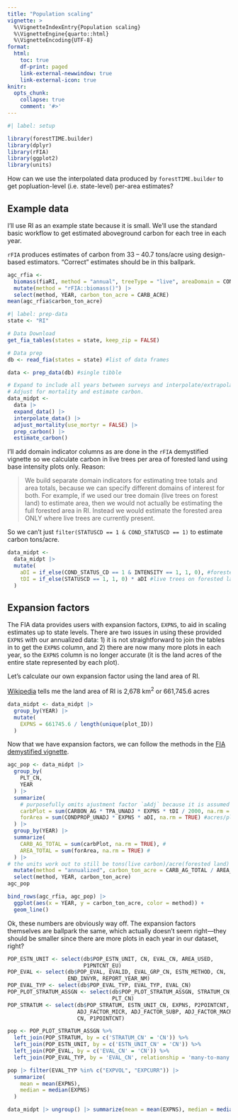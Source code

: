```yaml
---
title: "Population scaling"
vignette: >
  %\VignetteIndexEntry{Population scaling}
  %\VignetteEngine{quarto::html}
  %\VignetteEncoding{UTF-8}
format:
  html:
    toc: true
    df-print: paged
    link-external-newwindow: true
    link-external-icon: true
knitr:
  opts_chunk:
    collapse: true
    comment: '#>'
---
```


```r
#| label: setup

library(forestTIME.builder)
library(dplyr)
library(rFIA)
library(ggplot2)
library(units)
```

How can we use the interpolated data produced by `forestTIME.builder` to get popluation-level (i.e. state-level) per-area estimates?

## Example data

I'll use RI as an example state because it is small.
We'll use the standard basic workflow to get estimated aboveground carbon for each tree in each year.

::: callout-important
`rFIA` produces estimates of carbon from 33 -- 40.7 tons/acre using design-based estimators.
"Correct" estimates should be in this ballpark.

```r
agc_rfia <- 
  biomass(fiaRI, method = "annual", treeType = "live", areaDomain = COND_STATUS_CD == 1 & INTENSITY == 1) |> 
  mutate(method = "rFIA::biomass()") |> 
  select(method, YEAR, carbon_ton_acre = CARB_ACRE)
mean(agc_rfia$carbon_ton_acre)
```
:::

```r
#| label: prep-data
state <- "RI"

# Data Download
get_fia_tables(states = state, keep_zip = FALSE)

# Data prep
db <- read_fia(states = state) #list of data frames

data <- prep_data(db) #single tibble

# Expand to include all years between surveys and interpolate/extrapolate
# Adjust for mortality and estimate carbon.
data_midpt <-
  data |>
  expand_data() |>
  interpolate_data() |>
  adjust_mortality(use_mortyr = FALSE) |>
  prep_carbon() |>
  estimate_carbon() 
```

I'll add domain indicator columns as are done in the `rFIA` demystified vignette so we calculate carbon in live trees per area of forested land using base intensity plots only.
Reason:

> We build separate domain indicators for estimating tree totals and area totals, because we can specify different domains of interest for both.
> For example, if we used our tree domain (live trees on forest land) to estimate area, then we would not actually be estimating the full forested area in RI.
> Instead we would estimate the forested area ONLY where live trees are currently present.

So we can't just `filter(STATUSCD == 1 & COND_STATUSCD == 1)` to estimate carbon tons/acre.

```r
data_midpt <-
  data_midpt |>
  mutate(
    aDI = if_else(COND_STATUS_CD == 1 & INTENSITY == 1, 1, 0), #forested land
    tDI = if_else(STATUSCD == 1, 1, 0) * aDI #live trees on forested land
  )
```

## Expansion factors

The FIA data provides users with expansion factors, `EXPNS`, to aid in scaling estimates up to state levels.  There are two issues in using these provided `EXPNS` with our annualized data: 1) it is not straightforward to join the tables in to get the `EXPNS` column, and 2) there are now many more plots in each year, so the `EXPNS` column is no longer accurate (it is the land acres of the entire state represented by each plot).

Let's calculate our own expansion factor using the land area of RI.

[Wikipedia](https://en.wikipedia.org/wiki/Rhode_Island) tells me the land area of RI is 2,678 km^2^ or 661,745.6 acres

```r
data_midpt <- data_midpt |> 
  group_by(YEAR) |> 
  mutate(
    EXPNS = 661745.6 / length(unique(plot_ID))
  )
```

Now that we have expansion factors, we can follow the methods in the [FIA demystified vignette](https://doserlab.com/files/rfia/articles/fiademystified#without-sampling-errors).

```r
agc_pop <- data_midpt |>
  group_by(
    PLT_CN,
    YEAR
  ) |>
  summarize(
    # purposefully omits ajustment factor `aAdj` because it is assumed to be 1
    carbPlot = sum(CARBON_AG * TPA_UNADJ * EXPNS * tDI / 2000, na.rm = TRUE), #tons/plot
    forArea = sum(CONDPROP_UNADJ * EXPNS * aDI, na.rm = TRUE) #acres/plot
  ) |>
  group_by(YEAR) |>
  summarize(
    CARB_AG_TOTAL = sum(carbPlot, na.rm = TRUE), #
    AREA_TOTAL = sum(forArea, na.rm = TRUE) #
  ) |>
# the units work out to still be tons(live carbon)/acre(forested land) even if the variable names are misleading
  mutate(method = "annualized", carbon_ton_acre = CARB_AG_TOTAL / AREA_TOTAL) |> 
  select(method, YEAR, carbon_ton_acre)
agc_pop
```

```r
bind_rows(agc_rfia, agc_pop) |> 
  ggplot(aes(x = YEAR, y = carbon_ton_acre, color = method)) +
  geom_line()

```

Ok, these numbers are obviously way off.  The expansion factors themselves are ballpark the same, which actually doesn't seem right—they should be smaller since there are more plots in each year in our dataset, right?

```r
POP_ESTN_UNIT <- select(db$POP_ESTN_UNIT, CN, EVAL_CN, AREA_USED, 
                        P1PNTCNT_EU)
POP_EVAL <- select(db$POP_EVAL, EVALID, EVAL_GRP_CN, ESTN_METHOD, CN, 
                   END_INVYR, REPORT_YEAR_NM)
POP_EVAL_TYP <- select(db$POP_EVAL_TYP, EVAL_TYP, EVAL_CN)
POP_PLOT_STRATUM_ASSGN <- select(db$POP_PLOT_STRATUM_ASSGN, STRATUM_CN, 
                                 PLT_CN)
POP_STRATUM <- select(db$POP_STRATUM, ESTN_UNIT_CN, EXPNS, P2POINTCNT,
                      ADJ_FACTOR_MICR, ADJ_FACTOR_SUBP, ADJ_FACTOR_MACR, 
                      CN, P1POINTCNT)

pop <- POP_PLOT_STRATUM_ASSGN %>%
  left_join(POP_STRATUM, by = c('STRATUM_CN' = 'CN')) %>%
  left_join(POP_ESTN_UNIT, by = c('ESTN_UNIT_CN' = 'CN')) %>%
  left_join(POP_EVAL, by = c('EVAL_CN' = 'CN')) %>%
  left_join(POP_EVAL_TYP, by = 'EVAL_CN', relationship = 'many-to-many')

pop |> filter(EVAL_TYP %in% c("EXPVOL", "EXPCURR")) |> 
  summarize(
    mean = mean(EXPNS),
    median = median(EXPNS)
  )

data_midpt |> ungroup() |> summarize(mean = mean(EXPNS), median = median(EXPNS))
```
